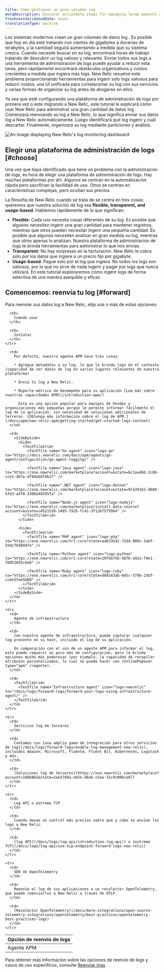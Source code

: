 ```yaml
---
title: Cómo gestionar un gran volumen log
metaDescription: Discover actionable steps for managing large amounts of log data to reduce toil and save on cost. Learn more about log ingestion in this documentation.
freshnessValidatedDate: never
translationType: machine
---
```


Los sistemas modernos crean un gran volumen de datos log . Es posible que hoy en día esté tratando con cientos de gigabytes a docenas de terabytes, y la cantidad seguirá aumentando a medida que su sistema crezca. Cuando necesite buscar en su log, encontrará horas de trabajo tratando de descubrir un log valioso y relevante. Enviar todos sus logs a una herramienta de administración de logs puede ayudar a reducir esta tarea, pero rápidamente encontrará obstáculos organizativos y costos crecientes a medida que ingiera más logs. New Relic resuelve este problema proporcionando herramientas para ingerir solo logs valiosos para reducir costos, una UI unificada para correlacionar su log con sus servicios y varias formas de organizar su log antes de ahogarse en ellos.

Ya sea que esté configurando una plataforma de administración de logs por primera vez o esté migrando a New Relic, este tutorial le explicará cómo usar New Relic para administrar una gran cantidad de datos log . Comenzará reenviando su log a New Relic, lo que significa enviar sus datos log a New Relic automáticamente. Luego identificará qué log ingerir y cuál descartar. Finalmente, organizará su log mediante particiones y análisis.

<img title="log-dashboard" alt="An image displaying New Relic's log monitoring dashboard" src="/images/logs_manage_large_logs.webp" />

## Elegir una plataforma de administración de logs [#choose]

Una vez que haya identificado que tiene un problema con la administración de logs, es hora de elegir una plataforma de administración de logs. Hay muchas plataformas por ahí. Algunos se centran en la automatización rápida pero sacrifican la facilidad de uso. Otros se centran en características complejas, pero ocultan sus precios.

La filosofía de New Relic cuando se trata de <InlinePopover type="logs" />se centra en tres cosas: queremos que nuestra solución de log sea <DNT>**flexible, transparent, and usage-based**</DNT>. Hablemos rápidamente de lo que significan:

* <DNT>**Flexible**</DNT>: Cada uno necesita cosas diferentes de su log. Es posible que algunos necesiten ingerir una gran cantidad para mantener registros, mientras que otros pueden necesitar ingerir una pequeña cantidad. Es posible que algunos necesiten analizar en gran medida su log, mientras que otros apenas lo analizan. Nuestra plataforma de administración de logs te brinda herramientas para administrar lo que nos envías.
* <DNT>**Transparent**</DNT>: No hay sorpresas en la facturación. New Relic le cobra solo por los datos que ingiere a un precio fijo por gigabyte.
* <DNT>**Usage-based**</DNT>: Pague solo por el log que ingiera. No todos los logs son valiosos, por lo que no sirve de nada ingerir y pagar por logs que nunca utilizará. En este tutorial exploraremos cómo ingerir logs de forma selectiva de una manera asequible y eficaz.

## Comencemos: reenvía tu log [#forward]

Para reenviar sus datos log a New Relic, elija una o más de estas opciones:

<table>
  <thead>
    <tr>
      <th>
        Opción de reenvío de logs
      </th>

      <th>
        Cuándo usar
      </th>

      <th>
        Instalar
      </th>
    </tr>
  </thead>

  <tbody>
    <tr>
      <td>
        Agente APM
      </td>

      <td>
        Por defecto, nuestro agente APM hace tres cosas:

        * Agregue metadatos a su log, lo que le brinda logs en el contexto (capacidad de ver datos de log en varios lugares relevantes de nuestra plataforma)

        * Envía tu log a New Relic.

        * Reporte métrico de desempeño para su aplicación [Lea más sobre nuestras capacidades APM](/introduction-apm/)

          Esta es una opción popular para equipos de DevOps y organizaciones más pequeñas porque le permite informar fácilmente el log de la aplicación, sin necesidad de soluciones adicionales de terceros. [Obtenga más información sobre el log de APM.](/docs/apm/new-relic-apm/getting-started/get-started-logs-context)
      </td>

      <td>
        <SideBySide>
          <Side>
            <TechTileGrid>
              <TechTile name="Go agent" icon="logo-go" to="https://docs.newrelic.com/docs/apm/agents/go-agent/configuration/go-agent-logging/" />

              <TechTile name="Java agent" icon="logo-java" to="https://one.newrelic.com/marketplace?account=&state=bc1aa4bb-2cbb-cce1-db7e-df9debdf4b27" />

              <TechTile name=".NET agent" icon="logo-dotnet" to="https://one.newrelic.com/marketplace?account=&state=97a39162-d880-5fd3-a5f0-330bb44595fa" />

              <TechTile name="Node.js agent" icon="logo-nodejs" to="https://one.newrelic.com/marketplace/install-data-source?account=&state=c4521520-1485-7926-fc41-3f12bf575964" />
            </TechTileGrid>
          </Side>

          <Side>
            <TechTileGrid>
              <TechTile name="PHP agent" icon="logo-php" to="https://one.newrelic.com/nr1-core?state=aa633b41-72d4-009c-3abf-55dcf64894fe" />

              <TechTile name="Python agent" icon="logo-python" to="https://one.newrelic.com/nr1-core?state=20fda75b-58fb-a92a-f9e1-7b052035c6e8" />

              <TechTile name="Ruby agent" icon="logo-ruby" to="https://one.newrelic.com/nr1-core?state=d69143ab-605c-579b-25bf-cc6e5fee5b80" />
            </TechTileGrid>
          </Side>
        </SideBySide>
      </td>
    </tr>

    <tr>
      <td>
        Agente de infraestructura
      </td>

      <td>
        Con nuestro agente de infraestructura, puede capturar cualquier log presente en su host, incluido el log de su aplicación.

        En comparación con el uso de un agente APM para informar el log, esto puede requerir un poco más de configuración, pero le brinda opciones mucho más poderosas (por ejemplo, la capacidad de recopilar atributos personalizados, lo cual no puede hacer con <InlinePopover type="apm" />agente).
      </td>

      <td>
        <TechTileGrid>
          <TechTile name="Infrastructure agent" icon="logo-newrelic" to="/docs/logs/forward-logs/forward-your-logs-using-infrastructure-agent/" />
        </TechTileGrid>
      </td>
    </tr>

    <tr>
      <td>
        Servicios log de terceros
      </td>

      <td>
        Contamos con [una amplia gama de integración para otros servicios de log](/docs/logs/forward-logs/enable-log-management-new-relic), incluidos Amazon, Microsoft, Fluentd, Fluent Bit, Kubernetes, Logstash y más.
      </td>

      <td>
        [Soluciones log de terceros](https://one.newrelic.com/marketplace?account=1606862&state=2ae57d9a-eb5e-d8ab-c5aa-31c9c00bceb7)
      </td>
    </tr>

    <tr>
      <td>
        Log API o extremo TCP
      </td>

      <td>
        Cuando desee un control más preciso sobre qué y cómo se envían los logs a New Relic.
      </td>

      <td>
        [log API](/docs/logs/log-api/introduction-log-api/) o [extremo TCP](/docs/logs/log-api/use-tcp-endpoint-forward-logs-new-relic)
      </td>
    </tr>

    <tr>
      <td>
        SDK de OpenTelemetry
      </td>

      <td>
        Reenvíe el log de sus aplicaciones a un recolector OpenTelemetry, que puede reenviarlos a New Relic a través de OTLP.
      </td>

      <td>
        [Recolector OpenTelemetry](/docs/more-integrations/open-source-telemetry-integrations/opentelemetry/best-practices/opentelemetry-best-practices-logs)
      </td>
    </tr>
  </tbody>
</table>

Para obtener más información sobre las opciones de reenvío de logs y casos de uso específicos, consulte [Reenviar logs](/docs/logs/forward-logs/enable-log-management-new-relic).

<DocTiles numbered>
  <DocTile title="Get started" label={{text: 'You are here', color: '#FCD672'}} path="/docs/tutorial-large-logs/get-started-managing-large-logs" />

  <DocTile title="Filter and reduce your log ingest" path="/docs/tutorial-large-logs/filter-large-logs" />

  <DocTile title="Organize your logs" path="/docs/tutorial-large-logs/organize-large-logs" />
</DocTiles>